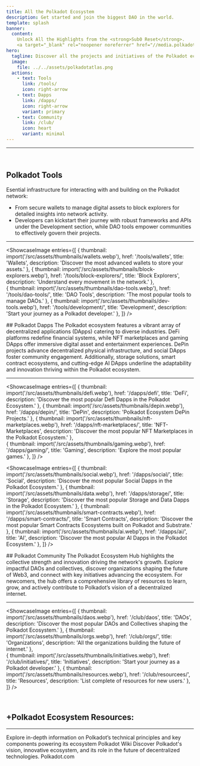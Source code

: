 ```yaml
---
title: All the Polkadot Ecosystem
description: Get started and join the biggest DAO in the world.
template: splash
banner:
  content: 
    Unlock All the Highlights from the <strong>Sub0 Reset</strong>.
    <a target="_blank" rel="noopener noreferrer" href="//media.polkadotecosystem.com/events/sub0/ ">Check it out!</a>
hero:
  tagline: Discover all the projects and initiatives of the Polkadot ecosystem in an organized and intuitive way. (🚧 Under Construction)
  image:
    file: ../../assets/polkadotatlas.png
  actions:
    - text: Tools
      link: /tools/
      icon: right-arrow
    - text: Dapps
      link: /dapps/
      icon: right-arrow
      variant: primary
    - text: Community
      link: /club/
      icon: heart
      variant: minimal
---
```



--------------

&nbsp;
&nbsp;

<Tabs>
  <TabItem label="Tools">
  
## Polkadot Tools
Esential infrastructure for interacting with and building on the Polkadot network: 
- From secure wallets to manage digital assets to block explorers for detailed insights into network activity. 
- Developers can kickstart their journey with robust frameworks and APIs 
under the Development section, while DAO tools empower communities to effectively govern their projects.   

----------------
<ShowcaseImage
  entries={[
        {
      thumbnail: import('/src/assets/thumbnails/wallets.webp'),
      href: '/tools/wallets',
      title: 'Wallets',
      description: 'Discover the most advanced wallets to store your assets.'
    },
                     {
      thumbnail: import('/src/assets/thumbnails/block-explorers.webp'),
      href: '/tools/block-explorers/',
      title: 'Block Explorers',
      description: 'Understand every movement in the network.'
      },  
          {
      thumbnail: import('/src/assets/thumbnails/dao-tools.webp'),
      href: '/tools/dao-tools/',
      title: 'DAO Tools',
      description: 'The most popular tools to manage DAOs.'
      },
    {
      thumbnail: import('/src/assets/thumbnails/dev-tools.webp'),
      href: '/tools/development/',
      title: 'Development',
      description: 'Start your journey as a Polkadot developer.'
      },
  ]}
/>  
  </TabItem>

  <TabItem label="Dapps">
  ## Polkadot Dapps
The Polkadot ecosystem features a vibrant array of decentralized applications (DApps) 
catering to diverse industries. DeFi platforms redefine financial systems, 
while NFT marketplaces and gaming DApps offer immersive digital asset and entertainment experiences. 
DePin projects advance decentralized physical infrastructure, and social DApps foster community engagement. 
Additionally, storage solutions, smart contract ecosystems, and cutting-edge AI DApps underline the adaptability and 
innovation thriving within the Polkadot ecosystem.

----------------
<ShowcaseImage
  entries={[
        {
      thumbnail: import('/src/assets/thumbnails/defi.webp'),
      href: '/dapps/defi',
      title: 'DeFi',
      description: 'Discover the most popular DefI Dapps in the Polkadot Ecosystem.'
    },
        {
      thumbnail: import('/src/assets/thumbnails/depin.webp'),
      href: '/dapps/depin/',
      title: 'DePin',
      description: 'Polkadot Ecosystem DePin Projects.'
      },
                     {
      thumbnail: import('/src/assets/thumbnails/nft-marketplaces.webp'),
      href: '/dapps/nft-marketplaces/',
      title: 'NFT-Marketplaces',
      description: 'Discover the most popular NFT Marketplaces in the Polkadot Ecosystem.'
      },  
    {
      thumbnail: import('/src/assets/thumbnails/gaming.webp'),
      href: '/dapps/gaming/',
      title: 'Gaming',
      description: 'Explore the most popular games.'
      },
  ]}
/>
&nbsp;



<ShowcaseImage
entries={[
 {
      thumbnail: import('/src/assets/thumbnails/social.webp'),
      href: '/dapps/social/',
      title: 'Social',
      description: 'Discover the most popular Social Dapps in the Polkadot Ecosystem.'
      }, 
    {
      thumbnail: import('/src/assets/thumbnails/data.webp'),
      href: '/dapps/storage/',
      title: 'Storage',
      description: 'Discover the most popular Storage and Data Dapps in the Polkadot Ecosystem.'
      },
    {
      thumbnail: import('/src/assets/thumbnails/smart-contracts.webp'),
      href: '/dapps/smart-contracts/',
      title: 'Smart Contracts',
      description: 'Discover the most popular Smart Contracts Ecosystems built on Polkadot and Substrate.'
      },
    {
      thumbnail: import('/src/assets/thumbnails/ai.webp'),
      href: '/dapps/ai/',
      title: 'AI',
      description: 'Discover the most popular AI Dapps in the Polkadot Ecosystem.'
      },
]}
/>
  </TabItem>

  <TabItem label="Community">
  ## Polkadot Community
The Polkadot Ecosystem Hub highlights the collective strength and innovation driving the network's growth. 
Explore impactful DAOs and collectives, discover organizations shaping the future of Web3, 
and connect with key initiatives advancing the ecosystem. 
For newcomers, the hub offers a comprehensive library of resources to learn, grow, and actively contribute to 
Polkadot’s vision of a decentralized internet.

----------------
<ShowcaseImage
  entries={[
        {
      thumbnail: import('/src/assets/thumbnails/daos.webp'),
      href: '/club/daos',
      title: 'DAOs',
      description: 'Discover the most popular DAOs and Collectives shaping the Polkadot Ecosystem.'
    },
                     {
      thumbnail: import('/src/assets/thumbnails/orgs.webp'),
      href: '/club/orgs/',
      title: 'Organizations',
      description: 'All the organizations building the future of internet.'
      },  
    {
      thumbnail: import('/src/assets/thumbnails/initiatives.webp'),
      href: '/club/initiatives/',
      title: 'Initiatives',
      description: 'Start your journey as a Polkadot developer.'
      },
          {
      thumbnail: import('/src/assets/thumbnails/resources.webp'),
      href: '/club/resourcees/',
      title: 'Resources',
      description: 'List complete of resources for new users.'
      },
  ]}
/>

  </TabItem>
</Tabs>


&nbsp;

## +Polkadot Ecosystem Resources:
-------------
<CardGrid>
  <Card title="Polkadot Wiki" icon="open-book">
    Explore in-depth information on Polkadot’s technical principles and key components powering its ecosystem
    <LinkButton href="https://wiki.polkadot.network" variant="secondary" icon="external" iconPlacement="start">Polkadot Wiki</LinkButton>
  </Card>

  <Card title="Polkadot Website" icon="information">
    Discover Polkadot's vision, innovative ecosystem, and its role in the future of decentralized technologies.    
    <LinkButton href="https://polkadot.com/" variant="secondary" icon="external" iconPlacement="start">Polkadot.com</LinkButton>
  </Card>
</CardGrid>
